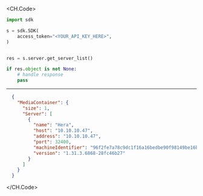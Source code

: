 
<CH.Code>
```python GetServerList.py
import sdk

s = sdk.SDK(
    access_token="<YOUR_API_KEY_HERE>",
)


res = s.server.get_server_list()

if res.object is not None:
    # handle response
    pass
```
---

```json Example Response
  {
    "MediaContainer": {
      "size": 1,
      "Server": [
        {
          "name": "Hera",
          "host": "10.10.10.47",
          "address": "10.10.10.47",
          "port": 32400,
          "machineIdentifier": "96f2fe7a78c9dc1f16a16bedbe90f98149be16b4",
          "version": "1.31.3.6868-28fc46b27"
        }
      ]
    }
  }
```
</CH.Code>
